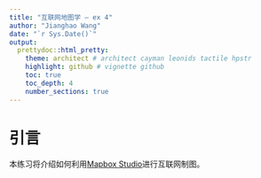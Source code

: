 ```yaml
---
title: "互联网地图学 — ex 4"
author: "Jianghao Wang"
date: "`r Sys.Date()`"
output:
  prettydoc::html_pretty:
    theme: architect # architect cayman leonids tactile hpstr
    highlight: github # vignette github
    toc: true
    toc_depth: 4
    number_sections: true
---
```


# 引言
本练习将介绍如何利用[Mapbox Studio](https://www.mapbox.com/mapbox-studio/)进行互联网制图。